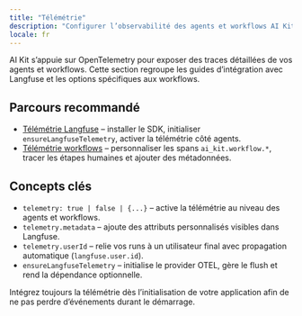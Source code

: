 ```yaml
---
title: "Télémétrie"
description: "Configurer l’observabilité des agents et workflows AI Kit."
locale: fr
---
```


AI Kit s’appuie sur OpenTelemetry pour exposer des traces détaillées de vos agents et workflows. Cette section regroupe les guides d’intégration avec Langfuse et les options spécifiques aux workflows.

## Parcours recommandé

- [Télémétrie Langfuse](/fr/telemetrie/langfuse) – installer le SDK, initialiser `ensureLangfuseTelemetry`, activer la télémétrie côté agents.
- [Télémétrie workflows](/fr/workflows/telemetry) – personnaliser les spans `ai_kit.workflow.*`, tracer les étapes humaines et ajouter des métadonnées.

## Concepts clés

- `telemetry: true | false | {...}` – active la télémétrie au niveau des agents et workflows.
- `telemetry.metadata` – ajoute des attributs personnalisés visibles dans Langfuse.
- `telemetry.userId` – relie vos runs à un utilisateur final avec propagation automatique (`langfuse.user.id`).
- `ensureLangfuseTelemetry` – initialise le provider OTEL, gère le flush et rend la dépendance optionnelle.

Intégrez toujours la télémétrie dès l’initialisation de votre application afin de ne pas perdre d’événements durant le démarrage.
